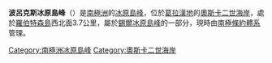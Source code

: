 {{expand|time=2014-01-02T17:24:38+00:00}}
{{unreferenced|time=2014-01-02T17:24:38+00:00}}
{{coord|65|5|S|59|53|W|||display=title}}

'''波呂克斯冰原島峰'''（{{lang-en|Pollux Nunatak}}）是[[南極洲|南極洲]]的[[冰原島峰|冰原島峰]]，位於[[葛拉漢地|葛拉漢地]]的[[奧斯卡二世海岸|奧斯卡二世海岸]]，處於[[羅伯特森島|羅伯特森島]]西北面3.7公里，屬於[[錫爾冰原島峰|錫爾冰原島峰]]的一部分，現時由[[南極條約體系|南極條約體系]]管理。

{{DEFAULTSORT:Pollux Nunatak}}
[[Category:南極洲冰原島峰|Category:南極洲冰原島峰]]
[[Category:奧斯卡二世海岸|Category:奧斯卡二世海岸]]


{{OscarIICoast-geo-stub}}